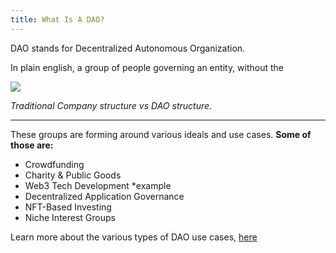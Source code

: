 ```yaml
---
title: What Is A DAO?
---
```


DAO stands for Decentralized Autonomous Organization.

In plain english, a group of people governing an entity, without the <Nutshell children="traditional hierarchical structure." glossaryEntry="content/glossary/CH3-traditional-hierarchical-structure.mdx" />

![](/assets/11.jpg)

*Traditional Company structure vs DAO structure.*

***

These groups are forming around various ideals and use cases. **Some of those are:**

* Crowdfunding
* Charity & Public Goods
* Web3 Tech Development \*example
* Decentralized Application Governance
* NFT-Based Investing
* Niche Interest Groups

Learn more about the various types of DAO use cases, [here](https://101blockchains.com/types-of-dao)
